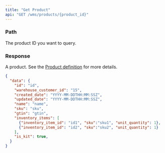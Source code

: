 ```yaml
---
title: "Get Product"
api: "GET /wms/products/{product_id}"
---
```


<Snippet file="headers.mdx" />

### Path

<ParamField path="product_id" type="string" required>
  The product ID you want to query.
</ParamField>

### Response

<ResponseField name="data" type="object">

A product. See the [Product definition](/wms-api/products/info) for more details.

<Snippet file="product.mdx" />

</ResponseField>

<ResponseExample>

```json Response
{
  "data": {
    "id": "id",
    "warehouse_customer_id": "15",
    "created_date": "YYYY-MM-DDTHH:MM:SSZ",
    "updated_date": "YYYY-MM-DDTHH:MM:SSZ",
    "name": "name",
    "sku": "sku",
    "gtin": "gtin",
    "inventory_items": [
      {"inventory_item_id": "id1", "sku":"sku1", "unit_quantity": 1},
      {"inventory_item_id": "id2", "sku":"sku2", "unit_quantity": 1}
    ],
    "is_kit": true,
  }
}
```

</ResponseExample>
